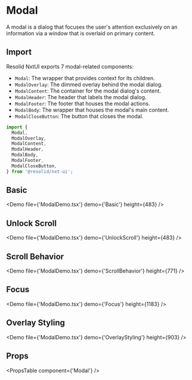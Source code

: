 # Modal

A modal is a dialog that focuses the user's attention exclusively on an information via a window that is overlaid on primary content.

## Import

Resolid NxtUI exports 7 modal-related components:

- `Modal`: The wrapper that provides context for its children.
- `ModalOverlay`: The dimmed overlay behind the modal dialog.
- `ModalContent`: The container for the modal dialog's content.
- `ModalHeader`: The header that labels the modal dialog.
- `ModalFooter`: The footer that houses the modal actions.
- `ModalBody`: The wrapper that houses the modal's main content.
- `ModalCloseButton`: The button that closes the modal.


```javascript
import {
  Modal,
  ModalOverlay,
  ModalContent,
  ModalHeader,
  ModalBody,
  ModalFooter,
  ModalCloseButton,
} from '@resolid/nxt-ui';
```

## Basic

<Demo file={'ModalDemo.tsx'} demo={'Basic'} height={483} />

## Unlock Scroll

<Demo file={'ModalDemo.tsx'} demo={'UnlockScroll'} height={483} />

## Scroll Behavior

<Demo file={'ModalDemo.tsx'} demo={'ScrollBehavior'} height={771} />

## Focus

<Demo file={'ModalDemo.tsx'} demo={'Focus'} height={1183} />

## Overlay Styling

<Demo file={'ModalDemo.tsx'} demo={'OverlayStyling'} height={903} />

## Props

<PropsTable component={'Modal'} />
